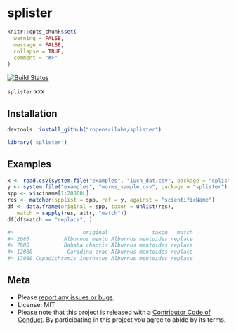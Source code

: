 splister
========

```r
knitr::opts_chunk$set(
  warning = FALSE,
  message = FALSE,
  collapse = TRUE,
  comment = "#>"
)
```

[![Build Status](https://api.travis-ci.org/ropenscilabs/splister.png?branch=master)](https://travis-ci.org/ropenscilabs/splister)

`splister` xxx

## Installation

```r
devtools::install_github("ropenscilabs/splister")
```

```r
library('splister')
```

## Examples

```r
x <- read.csv(system.file("examples", "iucn_dat.csv", package = "splister"), stringsAsFactors = FALSE)[,-1]
y <- system.file("examples", "worms_sample.csv", package = "splister")
spp <- x$sciname[1:20000L]
res <- matcher(spplist = spp, ref = y, against = "scientificName")
df <- data.frame(original = spp, taxon = unlist(res),
   match = sapply(res, attr, "match"))
df[df$match == "replace", ]

#>                      original              taxon   match
#> 2080           Alburnus mento Alburnus mentoides replace
#> 7080           Bahaba chaptis Alburnus mentoides replace
#> 12080           Caridina evae Alburnus mentoides replace
#> 17080 Copadichromis inornatus Alburnus mentoides replace
```

## Meta

* Please [report any issues or bugs](https://github.com/ropenscilabs/splister/issues).
* License: MIT
* Please note that this project is released with a [Contributor Code of Conduct](CONDUCT.md). By participating in this project you agree to abide by its terms.
